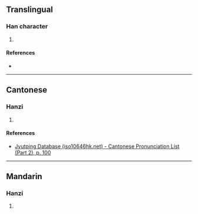 {{character info/new}}
==Translingual==

===Han character===
{{Han char|rn=46|rad=山|as=11|sn=14|four=|canj=UILE|ids=⿰山康}}

# {{defn|Han|sort=山11}}

====References====
* {{Han ref|kx=0318.040|dkj=08386|hdz=10795.010|uh=5D7B|ud=23931}}

----

==Cantonese==

===Hanzi===
{{yue-hanzi|jyut=[[hong1]]|y=hong1}}

# {{defn|lang=yue|sort=山11}}

====References====
* [http://www.iso10646hk.net/jp/document/download.jsp Jyutping Database (iso10646hk.net) - Cantonese Pronunciation List (Part 2), p. 100]

----

==Mandarin==

===Hanzi===
{{cmn-hanzi|pin=[[kāng]] ([[kang1]])|wg=k'ang<sup>1</sup>}}

# {{defn|lang=cmn|sort=山11}}